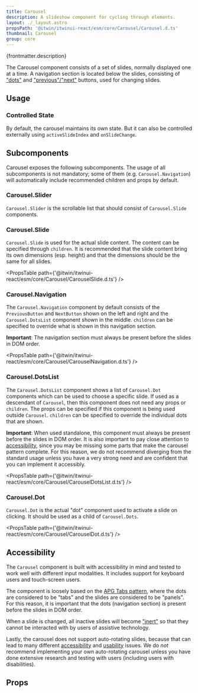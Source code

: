 ```yaml
---
title: Carousel
description: A slideshow component for cycling through elements.
layout: ./_layout.astro
propsPath: '@itwin/itwinui-react/esm/core/Carousel/Carousel.d.ts'
thumbnail: Carousel
group: core
---
```



<p>{frontmatter.description}</p>

<LiveExample src='Carousel.main.tsx'>
  <AllExamples.CarouselMainExample client:load />
</LiveExample>

The Carousel component consists of a set of slides, normally displayed one at a time. A navigation section is located below the slides, consisting of ["dots"](#dots-list) and ["previous"/"next"](#navigation) buttons, used for changing slides.

## Usage

### Controlled State

By default, the carousel maintains its own state. But it can also be controlled externally using `activeSlideIndex` and `onSlideChange`.

<LiveExample src='Carousel.controlled.tsx'>
  <AllExamples.CarouselControlledExample client:load />
</LiveExample>

## Subcomponents

Carousel exposes the following subcomponents. The usage of all subcomponents is not mandatory; some of them (e.g. `Carousel.Navigation`) will automatically include recommended children and props by default.

### Carousel.Slider

`Carousel.Slider` is the scrollable list that should consist of `Carousel.Slide` components.

### Carousel.Slide

`Carousel.Slide` is used for the actual slide content. The content can be specified through `children`. It is recommended that the slide content bring its own dimensions (esp. height) and that the dimensions should be the same for all slides.

<PropsTable path={'@itwin/itwinui-react/esm/core/Carousel/CarouselSlide.d.ts'} />

### Carousel.Navigation

The `Carousel.Navigation` component by default consists of the `PreviousButton` and `NextButton` shown on the left and right and the `Carousel.DotsList` component shown in the middle. `children` can be specified to override what is shown in this navigation section.

**Important**: The navigation section must always be present before the slides in DOM order.

<PropsTable path={'@itwin/itwinui-react/esm/core/Carousel/CarouselNavigation.d.ts'} />

### Carousel.DotsList

The `Carousel.DotsList` component shows a list of `Carousel.Dot` components which can be used to choose a specific slide. If used as a descendant of `Carousel`, then this component does not need any props or `children`. The props can be specified if this component is being used outside `Carousel`. `children` can be specified to override the individual dots that are shown.

**Important**: When used standalone, this component must always be present before the slides in DOM order. It is also important to pay close attention to [accessibility](#accessibility), since you may be missing some parts that make the carousel pattern complete. For this reason, we do not recommend diverging from the standard usage unless you have a very strong need and are confident that you can implement it accessibly.

<PropsTable path={'@itwin/itwinui-react/esm/core/Carousel/CarouselDotsList.d.ts'} />

### Carousel.Dot

`Carousel.Dot` is the actual "dot" component used to activate a slide on clicking. It should be used as a child of `Carousel.Dots`.

<PropsTable path={'@itwin/itwinui-react/esm/core/Carousel/CarouselDot.d.ts'} />

## Accessibility

The `Carousel` component is built with accessibility in mind and tested to work well with different input modalities. It includes support for keyboard users and touch-screen users.

The component is loosely based on the [APG Tabs pattern](https://www.w3.org/WAI/ARIA/apg/patterns/tabs/), where the dots are considered to be "tabs" and the slides are considered to be "panels". For this reason, it is important that the dots (navigation section) is present before the slides in DOM order.

When a slide is changed, all inactive slides will become ["inert"](https://developer.mozilla.org/en-US/docs/Web/HTML/Global_attributes/inert) so that they cannot be interacted with by users of assistive technology.

Lastly, the carousel does not support auto-rotating slides, because that can lead to many different [accessibility](https://www.boia.org/blog/carousels-and-accessibility-7-tips) and [usability](https://www.nngroup.com/articles/auto-forwarding/) issues. We do _not_ recommend implementing your own auto-rotating carousel unless you have done extensive research and testing with users (including users with disabilities).

## Props

<PropsTable path={frontmatter.propsPath} />
